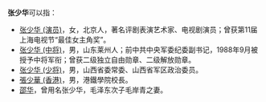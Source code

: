 '''张少华'''可以指：
*[[张少华_(演员)|张少华 (演员)]]，女，北京人，著名评剧表演艺术家、电视剧演员；曾获第11届上海电视节“最佳女主角奖”。
*[[张少华_(中将)|张少华 (中将)]]，男，山东莱州人；前中共中央军委纪委副书记，1988年9月被授予中将军衔；曾获二级独立自由勋章、二级解放勋章。
*[[张少华_(少将)|张少华 (少将)]]，男，山西省委常委、山西省军区政治委员。
*[[張少華_(香港)|張少華 (香港)]]，男，港鐵學院校長。
*[[邵华|邵华]]，曾用名张少华，毛泽东次子毛岸青之妻。

{{disambig|S少华|Cat=三字张姓人名消歧义}}